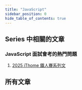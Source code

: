 ```yaml
---
title: "JavaScript"
sidebar_position: 0
hide_table_of_contents: true
---
```


## Series 中相關的文章
### JavaScript 面試會考的熱門問題
1. [2025 iThome 鐵人賽系列文](/series/02-iThome_2025/index.mdx)

## 所有文章
<DocCardList />